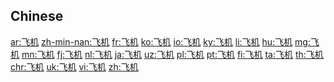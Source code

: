 {{also|飛機}}
==Chinese==
{{zh-see|飛機}}

[[ar:飞机]]
[[zh-min-nan:飞机]]
[[fr:飞机]]
[[ko:飞机]]
[[io:飞机]]
[[ky:飞机]]
[[li:飞机]]
[[hu:飞机]]
[[mg:飞机]]
[[mn:飞机]]
[[fj:飞机]]
[[nl:飞机]]
[[ja:飞机]]
[[uz:飞机]]
[[pl:飞机]]
[[pt:飞机]]
[[fi:飞机]]
[[ta:飞机]]
[[th:飞机]]
[[chr:飞机]]
[[uk:飞机]]
[[vi:飞机]]
[[zh:飞机]]